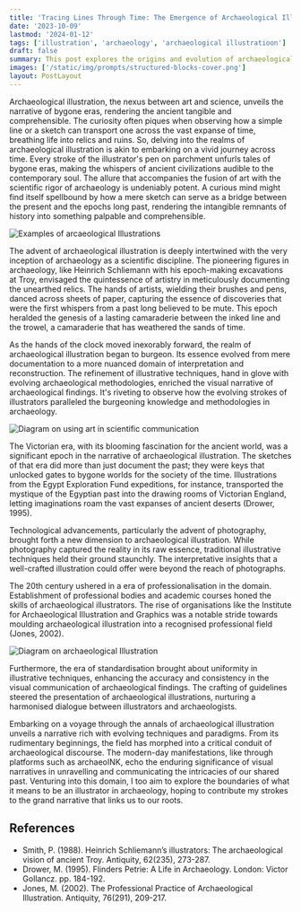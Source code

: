 ```yaml
---
title: 'Tracing Lines Through Time: The Emergence of Archaeological Illustration'
date: '2023-10-09'
lastmod: '2024-01-12'
tags: ['illustration', 'archaeology', 'archaeological illustratioon']
draft: false
summary: This post explores the origins and evolution of archaeological illustration, charting its journey from early documentations to a professional field.
images: ['/static/img/prompts/structured-blocks-cover.png']
layout: PostLayout
---
```


Archaeological illustration, the nexus between art and science, unveils the narrative of bygone eras, rendering the ancient tangible and comprehensible. The curiosity often piques when observing how a simple line or a sketch can transport one across the vast expanse of time, breathing life into relics and ruins. So, delving into the realms of archaeological illustration is akin to embarking on a vivid journey across time. Every stroke of the illustrator's pen on parchment unfurls tales of bygone eras, making the whispers of ancient civilizations audible to the contemporary soul. The allure that accompanies the fusion of art with the scientific rigor of archaeology is undeniably potent. A curious mind might find itself spellbound by how a mere sketch can serve as a bridge between the present and the epochs long past, rendering the intangible remnants of history into something palpable and comprehensible.

![Examples of arcaeological Illustrations](/static/img/blog/ArchaeoIllustration/emergenceOfArchaeoIllustration.jpg)

The advent of archaeological illustration is deeply intertwined with the very inception of archaeology as a scientific discipline. The pioneering figures in archaeology, like Heinrich Schliemann with his epoch-making excavations at Troy, envisaged the quintessence of artistry in meticulously documenting the unearthed relics. The hands of artists, wielding their brushes and pens, danced across sheets of paper, capturing the essence of discoveries that were the first whispers from a past long believed to be mute. This epoch heralded the genesis of a lasting camaraderie between the inked line and the trowel, a camaraderie that has weathered the sands of time.

As the hands of the clock moved inexorably forward, the realm of archaeological illustration began to burgeon. Its essence evolved from mere documentation to a more nuanced domain of interpretation and reconstruction. The refinement of illustrative techniques, hand in glove with evolving archaeological methodologies, enriched the visual narrative of archaeological findings. It's riveting to observe how the evolving strokes of illustrators paralleled the burgeoning knowledge and methodologies in archaeology.

![Diagram on using art in scientific communication](/static/img/blog/ArchaeoIllustration/sciCommWithArt.jpg)

The Victorian era, with its blooming fascination for the ancient world, was a significant epoch in the narrative of archaeological illustration. The sketches of that era did more than just document the past; they were keys that unlocked gates to bygone worlds for the society of the time. Illustrations from the Egypt Exploration Fund expeditions, for instance, transported the mystique of the Egyptian past into the drawing rooms of Victorian England, letting imaginations roam the vast expanses of ancient deserts (Drower, 1995).

Technological advancements, particularly the advent of photography, brought forth a new dimension to archaeological illustration. While photography captured the reality in its raw essence, traditional illustrative techniques held their ground staunchly. The interpretative insights that a well-crafted illustration could offer were beyond the reach of photographs.

The 20th century ushered in a era of professionalisation in the domain. Establishment of professional bodies and academic courses honed the skills of archaeological illustrators. The rise of organisations like the Institute for Archaeological Illustration and Graphics was a notable stride towards moulding archaeological illustration into a recognised professional field (Jones, 2002).

![Diagram on archaeological Illustration](/static/img/blog/ArchaeoIllustration/archaeoIllu.jpg)

Furthermore, the era of standardisation brought about uniformity in illustrative techniques, enhancing the accuracy and consistency in the visual communication of archaeological findings. The crafting of guidelines steered the presentation of archaeological illustrations, nurturing a harmonised dialogue between illustrators and archaeologists.

Embarking on a voyage through the annals of archaeological illustration unveils a narrative rich with evolving techniques and paradigms. From its rudimentary beginnings, the field has morphed into a critical conduit of archaeological discourse. The modern-day manifestations, like through platforms such as archaeoINK, echo the enduring significance of visual narratives in unravelling and communicating the intricacies of our shared past. Venturing into this domain, I too aim to explore the boundaries of what it means to be an illustrator in archaeology, hoping to contribute my strokes to the grand narrative that links us to our roots.

## References

- Smith, P. (1988). Heinrich Schliemann’s illustrators: The archaeological vision of ancient Troy. Antiquity, 62(235), 273-287.
- Drower, M. (1995). Flinders Petrie: A Life in Archaeology. London: Victor Gollancz. pp. 184-192.
- Jones, M. (2002). The Professional Practice of Archaeological Illustration. Antiquity, 76(291), 209-217.
